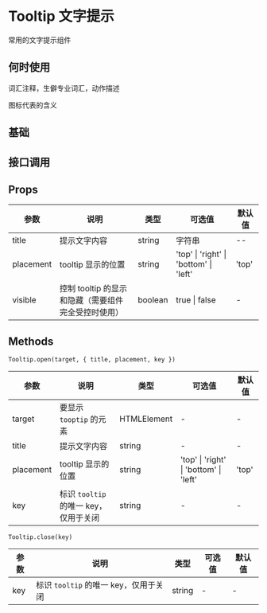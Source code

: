 # Tooltip 文字提示

常用的文字提示组件

## 何时使用

词汇注释，生僻专业词汇，动作描述

图标代表的含义

## 基础


<DemoBase />

## 接口调用


<DemoApi />

## Props

| 参数      | 说明                                                | 类型    | 可选值                                 | 默认值 |
| --------- | --------------------------------------------------- | ------- | -------------------------------------- | ------ |
| title     | 提示文字内容                                        | string  | 字符串                                 | --     |
| placement | tooltip 显示的位置                                  | string  | 'top' \| 'right' \| 'bottom' \| 'left' | 'top'  |
| visible   | 控制 tooltip 的显示和隐藏（需要组件完全受控时使用） | boolean | true \| false                          | -      |

## Methods

`Tooltip.open(target, { title, placement, key })`

| 参数      | 说明                                  | 类型        | 可选值                                 | 默认值 |
| --------- | ------------------------------------- | ----------- | -------------------------------------- | ------ |
| target    | 要显示 `tooptip` 的元素               | HTMLElement | -                                      | -      |
| title     | 提示文字内容                          | string      | -                                      | -      |
| placement | tooltip 显示的位置                    | string      | 'top' \| 'right' \| 'bottom' \| 'left' | 'top'  |
| key       | 标识 `tooltip` 的唯一 key，仅用于关闭 | string      | -                                      | -      |

`Tooltip.close(key)`

| 参数 | 说明                                  | 类型   | 可选值 | 默认值 |
| ---- | ------------------------------------- | ------ | ------ | ------ |
| key  | 标识 `tooltip` 的唯一 key，仅用于关闭 | string | -      | -      |
